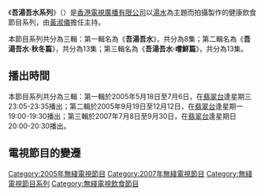 《'''吾湯吾水系列'''》（{{lang-en|'''Secrets of Soup Series'''}}）是[[香港|香港]][[電視廣播有限公司|電視廣播有限公司]]以[[湯水|湯水]]為主題而拍攝製作的健康飲食節目系列，由[[黃淑儀|黃淑儀]]擔任主持。

本節目系列共分為三輯：第一輯名為《'''吾湯吾水'''》，共分為8集；第二輯名為《'''吾湯吾水·秋冬篇'''》，共分為13集；第三輯名為《'''吾湯吾水·嚐鮮篇'''》，共分為13集。

==播出時間==
本節目系列共分為三輯：第一輯於2005年5月18日至7月6日，在[[翡翠台|翡翠台]]逢星期三23:05-23:35播出；第二輯於2005年9月19日至12月12日，在[[翡翠台|翡翠台]]逢星期一19:00-19:30播出；第三輯於2007年7月8日至9月30日，在[[翡翠台|翡翠台]]逢星期日20:00-20:30播出。

==電視節目的變遷==
{{電視節目的變遷|
|電視台={{HK}}[[無綫電視|無綫電視]][[翡翠台|翡翠台]]
|播放檔次=星期三 23:05-23:35 時段
|節目名稱=吾湯吾水<br/>(2005.05.18 - 2005.07.06)
|上一節目=[[復活的軍團|復活的軍團]]<br/>(2005.03.23 - 2005.05.11)
|下一節目=[[百年中國|百年中國]]<br/>(2005.07.13 - 2005.08.31)
|2電視台={{HK}}[[無綫電視|無綫電視]][[翡翠台|翡翠台]]
|2播放檔次=星期一 19:00-19:30 時段
|2節目名稱=吾湯吾水·秋冬篇<br/>(2005.09.19 - 2005.12.12)
|2上一節目=[[鏗鏘集|鏗鏘集]] (港台節目)<br/>(2004.09.27 - 2005.09.12)
|2下一節目=[[全講風生水起|全講風生水起]]<br/>(2005.12.19 - 2006.02.06)
|3電視台={{HK}}[[無綫電視|無綫電視]][[翡翠台|翡翠台]]
|3播放檔次=星期日 20:00-20:30 時段
|3節目名稱=吾湯吾水·嚐鮮篇<br/>(2007.07.08 - 2007.09.30)
|3上一節目=[[回歸十年|回歸十年－煙花群星大匯演]]<br/>(2007.07.01)<span style="font-size:smaller;">(19:55-21:30)</span>
|3下一節目=[[近廚得食|近廚得食]] (第三輯)<br/>(第1-13集)<br/>(2007.10.07 - 2007.12.30)
}}

[[Category:2005年無綫電視節目|Category:2005年無綫電視節目]]
[[Category:2007年無綫電視節目|Category:2007年無綫電視節目]]
[[Category:無綫電視節目系列|Category:無綫電視節目系列]]
[[Category:無綫電視飲食節目|Category:無綫電視飲食節目]]
